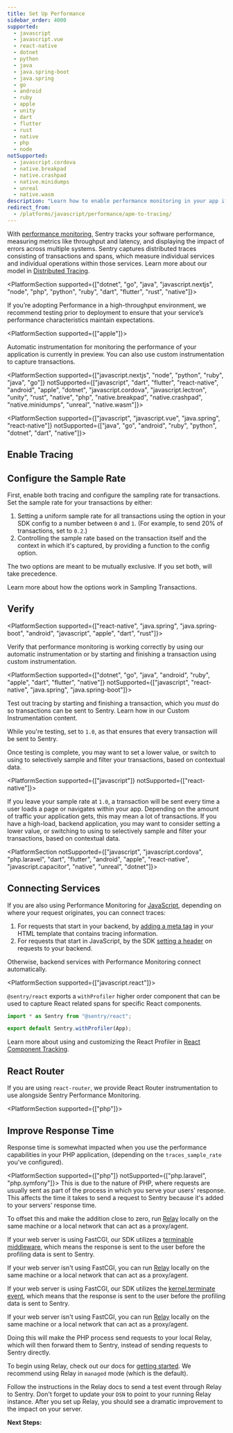 ```yaml
---
title: Set Up Performance
sidebar_order: 4000
supported:
  - javascript
  - javascript.vue
  - react-native
  - dotnet
  - python
  - java
  - java.spring-boot
  - java.spring
  - go
  - android
  - ruby
  - apple
  - unity
  - dart
  - flutter
  - rust
  - native
  - php
  - node
notSupported:
  - javascript.cordova
  - native.breakpad
  - native.crashpad
  - native.minidumps
  - unreal
  - native.wasm
description: "Learn how to enable performance monitoring in your app if it is not already set up."
redirect_from:
  - /platforms/javascript/performance/apm-to-tracing/
---
```


<!-- Include in `notSupported` any SDK which enables tracing automatically -->

With [performance monitoring](/product/performance/), Sentry tracks your software performance, measuring metrics like throughput and latency, and displaying the impact of errors across multiple systems. Sentry captures distributed traces consisting of transactions and spans, which measure individual services and individual operations within those services. Learn more about our model in [Distributed Tracing](/product/sentry-basics/tracing/distributed-tracing/).

<PlatformSection supported={["dotnet", "go", "java", "javascript.nextjs", "node", "php", "python", "ruby", "dart", "flutter", "rust", "native"]}>
<Note>

If you’re adopting Performance in a high-throughput environment, we recommend testing prior to deployment to ensure that your service’s performance characteristics maintain expectations.

</Note>
</PlatformSection>

<PlatformSection supported={["apple"]}>

Automatic instrumentation for monitoring the performance of your application is currently in preview. You can also use custom instrumentation to capture transactions.

</PlatformSection>

<PlatformSection supported={["javascript.nextjs", "node", "python", "ruby", "java", "go"]} notSupported={["javascript", "dart", "flutter", "react-native", "android", "apple", "dotnet", "javascript.cordova", "javascript.lectron", "unity", "rust", "native", "php", "native.breakpad", "native.crashpad", "native.minidumps", "unreal", "native.wasm"]}>

<Include name="opentelemetry-available.mdx" />

</PlatformSection>

<PlatformSection supported={["javascript", "javascript.vue", "java.spring", "react-native"]} notSupported={["java", "go", "android", "ruby", "python", "dotnet", "dart", "native"]}>

## Enable Tracing

<PlatformContent includePath="performance/enable-tracing" />

</PlatformSection>

## Configure the Sample Rate

First, enable both tracing and configure the sampling rate for transactions. Set the sample rate for your transactions by either:

1. Setting a uniform sample rate for all transactions using the <PlatformIdentifier name="traces-sample-rate" /> option in your SDK config to a number between `0` and `1`. (For example, to send 20% of transactions, set <PlatformIdentifier name="traces-sample-rate" /> to `0.2`.)
2. Controlling the sample rate based on the transaction itself and the context in which it's captured, by providing a function to the <PlatformIdentifier name="traces-sampler" /> config option.

The two options are meant to be mutually exclusive. If you set both, <PlatformIdentifier name="traces-sampler" /> will take precedence.

<PlatformContent includePath="performance/configure-sample-rate" />

Learn more about how the options work in <PlatformLink to="/configuration/sampling/">Sampling Transactions</PlatformLink>.

## Verify

<PlatformSection supported={["react-native", "java.spring", "java.spring-boot", "android", "javascript", "apple", "dart", "rust"]}>

Verify that performance monitoring is working correctly by using our <PlatformLink to="/performance/instrumentation/automatic-instrumentation/">automatic instrumentation</PlatformLink> or by starting and finishing a transaction using <PlatformLink to="/performance/instrumentation/custom-instrumentation/">custom instrumentation</PlatformLink>.

</PlatformSection>

<PlatformSection supported={["dotnet", "go", "java", "android", "ruby", "apple", "dart", "flutter", "native"]} notSupported={["javascript", "react-native", "java.spring", "java.spring-boot"]}>

Test out tracing by starting and finishing a transaction, which you _must_ do so transactions can be sent to Sentry. Learn how in our <PlatformLink to="/performance/instrumentation/custom-instrumentation/">Custom Instrumentation</PlatformLink> content.

</PlatformSection>

While you're testing, set <PlatformIdentifier name="traces-sample-rate" /> to `1.0`, as that ensures that every transaction will be sent to Sentry.

Once testing is complete, you may want to set a lower <PlatformIdentifier name="traces-sample-rate" /> value, or switch to using <PlatformIdentifier name="traces-sampler" /> to selectively sample and filter your transactions, based on contextual data.

<PlatformSection supported={["javascript"]} notSupported={["react-native"]}>

If you leave your sample rate at `1.0`, a transaction will be sent every time a user loads a page or navigates within your app. Depending on the amount of traffic your application gets, this may mean a lot of transactions. If you have a high-load, backend application, you may want to consider setting a lower <PlatformIdentifier name="traces-sample-rate" /> value, or switching to using <PlatformIdentifier name="traces-sampler" /> to selectively sample and filter your transactions, based on contextual data.

</PlatformSection>

<!-- notSupported here should be the opposite of whats in common/connect-services.mdx -->

<PlatformSection notSupported={["javascript", "javascript.cordova", "php.laravel", "dart", "flutter", "android", "apple", "react-native", "javascript.capacitor", "native", "unreal", "dotnet"]}>

## Connecting Services

If you are also using Performance Monitoring for [JavaScript](/platforms/javascript/performance/), depending on where your request originates, you can connect traces:

1. For requests that start in your backend, by [adding a meta tag](/platforms/javascript/performance/connect-services/#pageload) in your HTML template that contains tracing information.
2. For requests that start in JavaScript, by the SDK [setting a header](/platforms/javascript/performance/connect-services/#navigation-and-other-xhr-requests) on requests to your backend.

Otherwise, backend services with Performance Monitoring connect automatically.

</PlatformSection>

<PlatformSection supported={["javascript.react"]}>

`@sentry/react` exports a `withProfiler` higher order component that can be used to capture React related spans for specific React components.

```javascript {filename: App.js}
import * as Sentry from "@sentry/react";

export default Sentry.withProfiler(App);
```

Learn more about using and customizing the React Profiler in [React Component Tracking](/platforms/javascript/guides/react/features/component-tracking/).

## React Router

If you are using `react-router`, we provide <PlatformLink to="/configuration/integrations/react-router/">React Router instrumentation</PlatformLink> to use alongside Sentry Performance Monitoring.

</PlatformSection>

<PlatformSection supported={["php"]}>

## Improve Response Time

Response time is somewhat impacted when you use the performance capabilities in your PHP application, (depending on the `traces_sample_rate` you've configured).

<PlatformSection supported={["php"]} notSupported={["php.laravel", "php.symfony"]}>
This is due to the nature of PHP, where requests are usually sent as part of the process in which you serve your users' response. This affects the time it takes to send a request to Sentry because it's added to your servers' response time.

To offset this and make the addition close to zero, run [Relay](/product/relay/getting-started/) locally on the same machine or a local network that can act as a proxy/agent.

</PlatformSection>
<PlatformSection supported={["php.laravel"]}>

If your web server is using FastCGI, our SDK utilizes a [terminable middleware](https://laravel.com/docs/10.x/middleware#terminable-middleware), which means the response is sent to the user before the profiling data is sent to Sentry.

If your web server isn't using FastCGI, you can run [Relay](/product/relay/getting-started/) locally on the same machine or a local network that can act as a proxy/agent.

</PlatformSection>
<PlatformSection supported={["php.symfony"]}>

If your web server is using FastCGI, our SDK utilizes the [kernel.terminate event](https://symfony.com/doc/current/components/http_kernel.html#8-the-kernel-terminate-event), which means that the response is sent to the user before the profiling data is sent to Sentry.

If your web server isn't using FastCGI, you can run [Relay](/product/relay/getting-started/) locally on the same machine or a local network that can act as a proxy/agent.

</PlatformSection>

Doing this will make the PHP process send requests to your local Relay, which will then forward them to Sentry, instead of sending requests to Sentry directly.

To begin using Relay, check out our docs for [getting started](/product/relay/getting-started/).
We recommend using Relay in `managed` mode (which is the default).

Follow the instructions in the Relay docs to send a test event through Relay to Sentry.
Don't forget to update your `DSN` to point to your running Relay instance.
After you set up Relay, you should see a dramatic improvement to the impact on your server.

</PlatformSection>

**Next Steps:**

<PageGrid />

